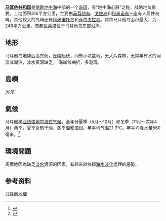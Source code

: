 {{Country geography
|name = 马耳他
|map =Location Malta EU Europe.svg
|map size = 250px
|continent = [[欧洲|欧洲]]
|region = [[南欧|南欧]]
|coordinates =
|area ranking = 世界排名第212
|km area = 316
|percent land = 
|percent water =
|km coastline = 196.8
|borders =
|highest point = Ta'Dmejrek 253 m
|lowest point =  [[地中海|地中海]] 0 m
|longest river = 
|largest lake =  
}}
'''[[马耳他共和国|马耳他共和国]]'''是[[南欧|南欧]][[地中海|地中海]]中部的一个[[岛国|岛国]]，有“地中海心脏”之称，战略地位重要。土地面积316平方公里，主要由[[马耳他岛|马耳他岛]]、[[戈佐岛|戈佐岛]]和[[科米诺岛|科米诺岛]]三座有人居住岛屿，其他较大的岛屿还有[[科米诺托岛|科米诺托岛]]和[[菲尔夫拉岛|菲尔夫拉岛]]。其中马耳他岛面积最大，为246平方公里。首都[[瓦莱塔|瓦莱塔]]位于马耳他岛东部沿岸。

== 地形 ==

马耳他岛地势西高东低，丘陵起伏，间有小块盆地，无大片森林，无常年有水的河流或湖泊，淡水资源缺乏。<ref>{{Cite web |url=http://news.xinhuanet.com/ziliao/2002-06/18/content_445987.htm |title=新华网 |access-date=2015-10-15 |archive-date=2015-10-30 |archive-url=https://web.archive.org/web/20151030021545/http://news.xinhuanet.com/ziliao/2002-06/18/content_445987.htm |dead-url=no }}</ref>海岸线曲折，多港湾。

== 島嶼 ==

''另見''：{{le|馬爾他諸島|Geography of Malta#Islands|馬爾他諸島}}

== 氣候 ==

马耳他属[[亚热带|亚热带]][[地中海式气候|地中海式气候]]。全年分夏季（5月～10月）和冬季（11月～次年4月）两季，夏季炎热干燥，冬季温和湿润。年平均气温21.3℃。年平均降水量560毫米。<ref>{{Cite web |url=http://mt.chineseembassy.org/chn/metgk/t518656.htm |title=中国驻马耳他大使馆 |access-date=2015-10-15 |archive-date=2019-06-05 |archive-url=https://web.archive.org/web/20190605175442/http://mt.chineseembassy.org/chn/metgk/t518656.htm |dead-url=no }}</ref>

== 環境問題 ==

馬爾他因為缺乏[[淡水|淡水]]資源的因素，有越來越依賴[[海水淡化|海水淡化]]處理的趨勢。

==参考资料==
{{reflist}}

{{欧洲题目|地理}}
{{欧洲地理小作品}}
[[Category:马耳他地理|马耳他地理]]